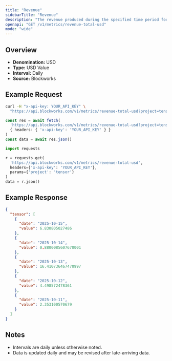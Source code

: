 ```yaml
---
title: "Revenue"
sidebarTitle: "Revenue"
description: "The revenue produced during the specified time period for given project."
openapi: "GET /v1/metrics/revenue-total-usd"
mode: "wide"
---
```


## Overview

- **Denomination:** USD
- **Type:** USD Value
- **Interval:** Daily
- **Source:** Blockworks

## Example Request

<CodeGroup>

```bash cURL
curl -H "x-api-key: YOUR_API_KEY" \
  "https://api.blockworks.com/v1/metrics/revenue-total-usd?project=tensor"
```

```typescript TypeScript
const res = await fetch(
  'https://api.blockworks.com/v1/metrics/revenue-total-usd?project=tensor',
  { headers: { 'x-api-key': 'YOUR_API_KEY' } }
)
const data = await res.json()
```

```python Python
import requests

r = requests.get(
  'https://api.blockworks.com/v1/metrics/revenue-total-usd',
  headers={'x-api-key': 'YOUR_API_KEY'},
  params={'project': 'tensor'}
)
data = r.json()
```

</CodeGroup>

## Example Response

```json
{
  "tensor": [
    {
      "date": "2025-10-15",
      "value": 6.830805027486
    },
    {
      "date": "2025-10-14",
      "value": 0.8800085607670001
    },
    {
      "date": "2025-10-13",
      "value": 16.410736467470997
    },
    {
      "date": "2025-10-12",
      "value": 4.498572478361
    },
    {
      "date": "2025-10-11",
      "value": 2.353100570679
    }
  ]
}
```

## Notes
- Intervals are daily unless otherwise noted.
- Data is updated daily and may be revised after late-arriving data.